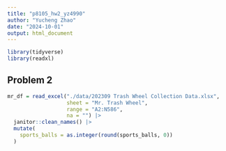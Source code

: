 ```yaml
---
title: "p8105_hw2_yz4990"
author: "Yucheng Zhao"
date: "2024-10-01"
output: html_document
---
```



```r
library(tidyverse)
library(readxl)
```

## Problem 2
```r
mr_df = read_excel("./data/202309 Trash Wheel Collection Data.xlsx", 
                   sheet = "Mr. Trash Wheel", 
                   range = "A2:N586", 
                   na = "") |> 
  janitor::clean_names() |> 
  mutate(
    sports_balls = as.integer(round(sports_balls, 0))
  )

```


```r


```


```r


```


```r


```


```r


```


